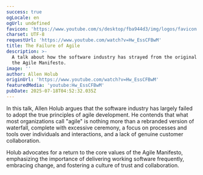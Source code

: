 ```yaml
---
success: true
ogLocale: en
ogUrl: undefined
favicon: 'https://www.youtube.com/s/desktop/fba944d3/img/logos/favicon.ico'
charset: UTF-8
requestUrl: 'https://www.youtube.com/watch?v=Hw_EssCFBwM'
title: The Failure of Agile
description: >-
  A talk about how the software industry has strayed from the original intent of
  the Agile Manifesto.
image: ''
author: Allen Holub
originUrl: 'https://www.youtube.com/watch?v=Hw_EssCFBwM'
featuredMedia: 'youtube:Hw_EssCFBwM'
pubDate: 2025-07-18T04:52:32.035Z
---
```



In this talk, Allen Holub argues that the software industry has largely failed to adopt the true principles of agile development. He contends that what most organizations call "agile" is nothing more than a rebranded version of waterfall, complete with excessive ceremony, a focus on processes and tools over individuals and interactions, and a lack of genuine customer collaboration.

<YouTube id="Hw_EssCFBwM" />

Holub advocates for a return to the core values of the Agile Manifesto, emphasizing the importance of delivering working software frequently, embracing change, and fostering a culture of trust and collaboration.

